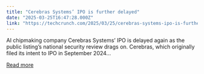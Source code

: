 ```yaml
---
title: "Cerebras Systems’ IPO is further delayed"
date: "2025-03-25T16:47:28.000Z"
link: "https://techcrunch.com/2025/03/25/cerebras-systems-ipo-is-further-delayed/"
---
```


AI chipmaking company Cerebras Systems&#8217; IPO is delayed again as the public listing&#8217;s national security review drags on. Cerebras, which originally filed its intent to IPO in September 2024...

[Read more](https://techcrunch.com/2025/03/25/cerebras-systems-ipo-is-further-delayed/)
